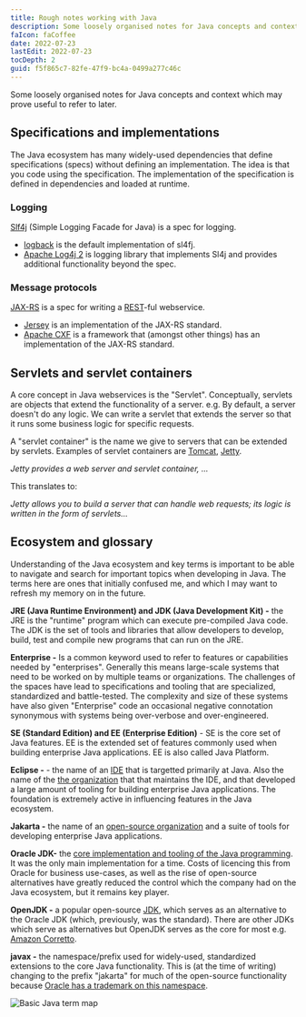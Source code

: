```yaml
---
title: Rough notes working with Java
description: Some loosely organised notes for Java concepts and context which may prove useful to refer to later.
faIcon: faCoffee
date: 2022-07-23
lastEdit: 2022-07-23
tocDepth: 2
guid: f5f865c7-82fe-47f9-bc4a-0499a277c46c
---
```



Some loosely organised notes for Java concepts and context which may prove useful to refer to later.

## Specifications and implementations

The Java ecosystem has many widely-used dependencies that define specifications (specs) without defining an implementation.
The idea is that you code using the specification. The implementation of the specification is defined in dependencies and loaded at runtime.

### Logging

[Slf4j](https://www.slf4j.org/) (Simple Logging Facade for Java) is a spec for logging.

- [logback](https://logback.qos.ch/) is the default implementation of sl4fj.
- [Apache Log4j 2](https://logging.apache.org/log4j/2.x/) is logging library that implements Sl4j and provides additional functionality beyond the spec.

### Message protocols

[JAX-RS](https://en.wikipedia.org/wiki/Jakarta_RESTful_Web_Services) is a spec for writing a [REST](https://en.wikipedia.org/wiki/Representational_state_transfer)-ful webservice.

- [Jersey](https://projects.eclipse.org/projects/ee4j.jersey/) is an implementation of the JAX-RS standard.
- [Apache CXF](https://cxf.apache.org/) is a framework that (amongst other things) has an implementation of the JAX-RS standard.

## Servlets and servlet containers

A core concept in Java webservices is the "Servlet". Conceptually, servlets are objects that extend the functionality of a server.
e.g. By default, a server doesn't do any logic. We can write a servlet that extends the server so that it runs some business logic for specific requests.

A "servlet container" is the name we give to servers that can be extended by servlets. Examples of servlet containers are [Tomcat](https://tomcat.apache.org/), [Jetty](https://www.eclipse.org/jetty/).

<Card>

_Jetty provides a web server and servlet container, ..._

This translates to:

_Jetty allows you to build a server that can handle web requests; its logic is written in the form of servlets..._

</Card>

## Ecosystem and glossary

Understanding of the Java ecosystem and key terms is important to be able to navigate and search for important topics when developing in Java.
The terms here are ones that initially confused me, and which I may want to refresh my memory on in the future.

**JRE (Java Runtime Environment) and JDK (Java Development Kit) -** the JRE is the "runtime" program which can execute pre-compiled Java code.
The JDK is the set of tools and libraries that allow developers to develop, build, test and compile new programs that can run on the JRE.

**Enterprise -** Is a common keyword used to refer to features or capabilities needed by "enterprises".
Generally this means large-scale systems that need to be worked on by multiple teams or organizations.
The challenges of the spaces have lead to specifications and tooling that are specialized, standardized and battle-tested.
The complexity and size of these systems have also given "Enterprise" code an occasional negative connotation synonymous with systems being over-verbose and over-engineered.

**SE (Standard Edition) and EE (Enterprise Edition)** - SE is the core set of Java features.
EE is the extended set of features commonly used when building enterprise Java applications.
EE is also called Java Platform.

**Eclipse -** - the name of an [IDE](<https://en.wikipedia.org/wiki/Eclipse_(software)>) that is targetted primarily at Java.
Also the name of the [the organization](https://en.wikipedia.org/wiki/Eclipse_Foundation) that that maintains the IDE, and that developed a large amount of tooling for building enterprise Java applications.
The foundation is extremely active in influencing features in the Java ecosystem.

**Jakarta -** the name of an [open-source organization](https://jakarta.ee/) and a suite of tools for developing enterprise Java applications.

**Oracle JDK-** the [core implementation and tooling of the Java programming](https://www.oracle.com/java/technologies/downloads/). It was the only main implementation for a time.
Costs of licencing this from Oracle for business use-cases, as well as the rise of open-source alternatives have greatly reduced the control which the company had on the Java ecosystem, but it remains key player.

**OpenJDK -** a popular open-source [JDK](https://openjdk.org/), which serves as an alternative to the Oracle JDK (which, previously, was the standard). There are other JDKs which serve as alternatives but OpenJDK serves as the core for most e.g. [Amazon Corretto](https://aws.amazon.com/corretto/).

**javax -** the namespace/prefix used for widely-used, standardized extensions to the core Java functionality. This is (at the time of writing) changing to the prefix "jakarta" for much of the open-source functionality because [Oracle has a trademark on this namespace](https://eclipse-foundation.blog/2019/05/03/jakarta-ee-java-trademarks/).

![Basic Java term map](/images/basic-java-relationship-map.png)
